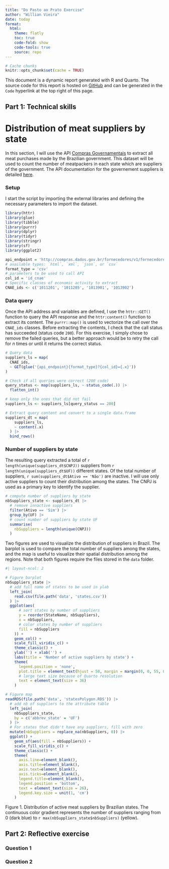 ```yaml
---
title: "Do Pasto ao Prato Exercise"
author: "Willian Vieira"
date: today
format:
  html:
    theme: flatly
    toc: true
    code-fold: show
    code-tools: true
    source: repo
---
```


```r
# Cache chunks
knitr::opts_chunk$set(cache = TRUE)
```

This document is a dynamic report generated with R and Quarto. The source code for this report is hosted on [GitHub](https://github.com/willvieira/doPastoAoPrato_exercise) and can be generated in the `Code` hyperlink at the top right of this page.


::: {.panel-tabset}

## Part 1: Technical skills

# Distribution of meat suppliers by state

In this section, I will use the API [Compras Governamentais](https://compras.dados.gov.br/docs/home.html) to extract all meat purchases made by the Brazilian government.
This dataset will be used to count the number of meatpackers in each state which are suppliers of the government.
The API documentation for the governement suppliers is detailed [here](https://compras.dados.gov.br/docs/fornecedores/v1/fornecedores.html).

### Setup

I start the script by importing the external libraries and defining the necessary parameters to import the dataset.

```r
library(httr)
library(glue)
library(tibble)
library(purrr)
library(dplyr)
library(tidyr)
library(stringr)
library(sf)
library(ggplot2)
```

```r
api_endpoint = 'http://compras.dados.gov.br/fornecedores/v1/fornecedores.'
# available types: `html`, `xml`, `json`, or `csv`
format_type = 'csv'
# parameters to be used to call API
col_id = 'id_cnae'
# Specific classes of economic activity to extract
CNAE_ids <- c('1011201', '1011205', '1013901', '1013902')
```

### Data query

Once the API address and variables are defined, I use the `httr::GET()` function to query the API response and the `httr:content()` function to extract its content.
The `purrr::map()` is used to vectorize the call over the `CNAE_ids` classes.
Before extracting the contents, I check that the call status has succeeded (status code `200`). For this exercise, I simply chose to remove the failed queries, but a better approach would be to retry the call for $n$ times or until it returns the correct status.

```r
# Query data
suppliers_ls = map(
  CNAE_ids,
  ~ GET(glue('{api_endpoint}{format_type}?{col_id}={.x}'))
)

# Check if all queries were correct (200 code)
query_status <- map(suppliers_ls, ~ status_code(.)) |>
  flatten_int()

# keep only the ones that did not fail
suppliers_ls <- suppliers_ls[query_status == 200]

# Extract query content and convert to a single data.frame
suppliers_dt = map(
    suppliers_ls,
    ~ content(.x)
  ) |>
  bind_rows()
```


### Number of suppliers by state

The resulting query extracted a total of `r length(unique(suppliers_dt$CNPJ))` suppliers from `r length(unique(suppliers_dt$UF))` different states. Of the total number of suppliers, `r sum(suppliers_dt$Ativo == 'Não')` are inactive. I will use only active suppliers to count their distribution among the states. The CNPJ is used as a primary key to identify the supplier.

```r
# compute number of suppliers by state
nbSuppliers_state <- suppliers_dt |>
  # remove innactive suppliers
  filter(Ativo == 'Sim') |>
  group_by(UF) |>
  # count number of suppliers by state UF
  summarise(
    nbSuppliers = length(unique(CNPJ))
  )
```

Two figures are used to visualize the distribution of suppliers in Brazil.
The barplot is used to compare the total number of suppliers among the states, and the map is useful to visualize their spatial distribution among the regions.
Note that both figures require the files stored in the `data` folder.

::: {#figBarMap}

```r
#| layout-ncol: 2

# Figure barplot
nbSuppliers_state |>
  # add full name of states to be used in ylab
  left_join(
    read.csv(file.path('data', 'states.csv'))
  ) |>
  ggplot(aes(
      # sort states by number of suppliers
      y = reorder(StateName, nbSuppliers),
      x = nbSuppliers,
      # color states by number of suppliers
      fill = nbSuppliers
    )) +
    geom_col() +
    scale_fill_viridis_c() +
    theme_classic() +
    ylab('') + xlab('') +
    labs(title = 'Number of active suppliers by state') +
    theme(
      legend.position = 'none',
      plot.title = element_text(hjust = 50, margin = margin(0, 0, 55, 0)),
      # large text size because of Quarto resolution
      text = element_text(size = 36)
    )

# Figure map
readRDS(file.path('data', 'statesPolygon.RDS')) |>
  # add nb of suppliers to the attribute table
  left_join(
    nbSuppliers_state,
    by = c('abbrev_state' = 'UF')
  ) |>
  # For states that didn't have any suppliers, fill with zero
  mutate(nbSuppliers = replace_na(nbSuppliers, 0)) |>
  ggplot() +
    geom_sf(aes(fill = nbSuppliers)) +
    scale_fill_viridis_c() +
    theme_classic() +
    theme(
      axis.line=element_blank(),
      axis.title=element_blank(),
      axis.text=element_blank(),
      axis.ticks=element_blank(),
      legend.title=element_blank(),
      legend.position = 'bottom',
      text = element_text(size = 26),
      legend.key.size = unit(1, 'cm')
    )
```

Figure 1. Distribution of active meat suppliers by Brazilian states. The continuous color gradient represents the number of suppliers ranging from 0 (dark blue) to `r max(nbSuppliers_state$nbSuppliers)` (yellow).

:::

## Part 2: Reflective exercise

### Question 1


### Question 2

:::
